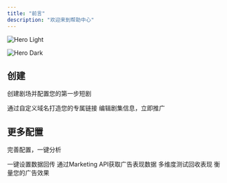 ```yaml
---
title: "前言"
description: "欢迎来到帮助中心"
---
```


<img
  className="block dark:hidden"
  src="/images/hero-light.png"
  alt="Hero Light"
/>

<img
  className="hidden dark:block"
  src="/images/hero-dark.png"
  alt="Hero Dark"
/>

## 创建

创建剧场并配置您的第一步短剧

<CardGroup cols="2">
  <Card title="创建剧场" icon="link" href="https://mintlify.com/docs/quickstart">
    通过自定义域名打造您的专属链接
  </Card>
  <Card title="新建剧集" icon="video" href="https://mintlify.com/docs/development">
    编辑剧集信息，立即推广
  </Card>
</CardGroup>

## 更多配置

完善配置，一键分析

<CardGroup cols="2">
  <Card title="配置TikTok pixel" icon="palette" href="https://mintlify.com/docs/settings/global">
    一键设置数据回传
  </Card>
  <Card title="绑定TikTok Ads" icon="code" href="https://mintlify.com/docs/api-playground/openapi">
    通过Marketing API获取广告表现数据
  </Card>
  <Card title="配置A/B链接" icon="screwdriver-wrench" href="https://mintlify.com/docs/content/components/accordions">
    多维度测试回收表现
  </Card>
  <Card title="消耗关联" icon="stars" href="https://mintlify.com/customers">
    衡量您的广告效果
  </Card>
</CardGroup>